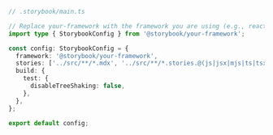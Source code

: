 ```ts
// .storybook/main.ts

// Replace your-framework with the framework you are using (e.g., react-webpack5, vue3-vite)
import type { StorybookConfig } from '@storybook/your-framework';

const config: StorybookConfig = {
  framework: '@storybook/your-framework',
  stories: ['../src/**/*.mdx', '../src/**/*.stories.@(js|jsx|mjs|ts|tsx)'],
  build: {
    test: {
      disableTreeShaking: false,
    },
  },
};

export default config;
```
